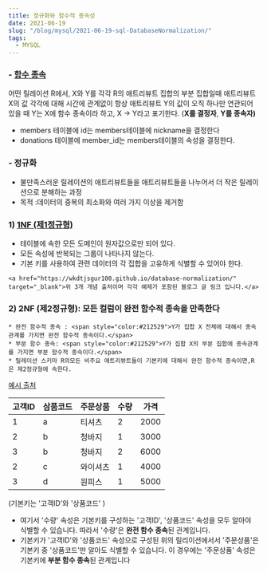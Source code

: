 ```yaml
---
title: 정규화와 함수적 종속성
date: 2021-06-19
slug: "/blog/mysql/2021-06-19-sql-DatabaseNormalization/"
tags:
  - MYSQL
---
```



### - <a href="https://ko.wikipedia.org/wiki/%ED%95%A8%EC%88%98_%EC%A2%85%EC%86%8D" target="_blank">함수 종속</a>

어떤 릴레이션 R에서, X와 Y를 각각 R의 애트리뷰트 집합의 부분 집합일때
애트리뷰트 X의 값 각각에 대해 시간에 관계없이
항상 애트리뷰트 Y의 값이 오직 하나만 연관되어 있을 때
Y는 X에 함수 종속이라 하고, X → Y라고 표기한다.
(**X를 결정자**, **Y를 종속자)**

* members 테이블에 id는 members테이블에 nickname을 결정한다
* donations 테이블에 member\_id는 members테이블의 속성을 결정한다.

### \- 정규화

* 불만족스러운 릴레이션의 애트리뷰트들을 애트리뷰트들을 나누어서 더 작은 릴레이션으로 분해하는 과정
* 목적 :데이터의 중복의 최소화와 여러 가지 이상을 제거함

### 1) <a href="https://ko.wikipedia.org/wiki/%EC%A0%9C1%EC%A0%95%EA%B7%9C%ED%98%95" target="_blank">1NF (제1정규형)</a>

* 테이블에 속한 모든 도메인이 원자값으로만 되어 있다.
* 모든 속성에 반복되는 그룹이 나타나지 않는다.
* 기본 키를 사용하여 관련 데이터의 각 집합을 고유하게 식별할 수 있어야 한다.
```
<a href="https://wkdtjsgur100.github.io/database-normalization/" target="_blank">위 3개 개념 출처이며 각각 예제가 포함된 블로그 글 링크 입니다.</a>
```
### 2) 2NF (제2정규형): 모든 컬럼이 완전 함수적 종속을 만족한다
```
* 완전 함수적 종속 : <span style="color:#212529">Y가 집합 X 전체에 대해서 종속관계를 가지면 완전 함수적 종속이다.</span>
* 부분 함수 종속: <span style="color:#212529">Y가 집합 X의 부분 집합에 종속관계를 가지면 부분 함수적 종속이다.</span>
* 릴레이션 스키마 R의모든 비주요 애트리뷰트들이 기본키에 대해서 완전 함수적 종속이면,R은 제2정규형에 속한다.
```
[예시 출처](https://dodo000.tistory.com/20)

| 고객ID | 삼품코드 | 주문상품 | 수량 | 가격 |
| --- | --- | --- | --- | --- |
| 1 | a | 티셔츠 | 2 | 2000 |
| 2 | b | 청바지 | 1 | 3000 |
| 3 | b | 청바지 | 2 | 6000 |
| 2 | c | 와이셔츠 | 1 | 4000 |
| 3 | d | 원피스 | 1 | 5000 |

(기본키는 '고객ID'와 '상품코드' )

* 여기서 '수량' 속성은 기본키를 구성하는 '고객ID', '상품코드' 속성을 모두 알아야 식별할 수 있습니다. 따라서 '수량'은 **완전 함수 종속**된 관계입니다.
* 기본키가 '고객ID'와 '상품코드' 속성으로 구성된 위의 릴리이션에서서 '주문상품'은 기본키 중 '상품코드'만 알아도 식별할 수 있습니다. 이 경우에는 '주문상품' 속성은 기본키에 **부분 함수 종속**된 관계입니다
